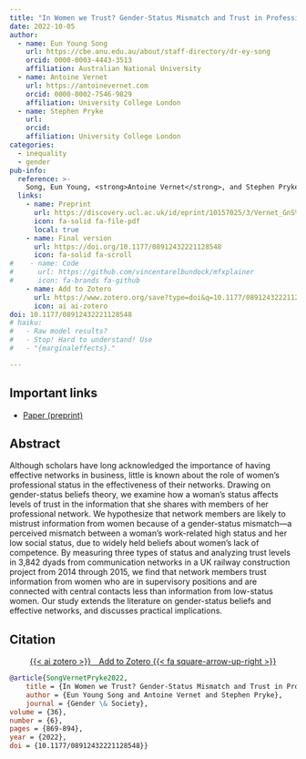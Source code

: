 ```yaml
---
title: "In Women we Trust? Gender-Status Mismatch and Trust in Professional Networks"
date: 2022-10-05
author:
  - name: Eun Young Song
    url: https://cbe.anu.edu.au/about/staff-directory/dr-ey-song
    orcid: 0000-0003-4443-3513
    affiliation: Australian National University
  - name: Antoine Vernet
    url: https://antoinevernet.com
    orcid: 0000-0002-7546-9829
    affiliation: University College London
  - name: Stephen Pryke
    url: 
    orcid: 
    affiliation: University College London
categories:
  - inequality
  - gender
pub-info:
  reference: >-
    Song, Eun Young, <strong>Antoine Vernet</strong>, and Stephen Pryke, "In Women we Trust? Gender-Status Mismatch and Trust in Professional Networks," <em>Gender and Society</em> (2022), doi: <a href="https://doi.org/10.1177/08912432221128548"><code>10.1177/08912432221128548/</code></a>
  links:
    - name: Preprint
      url: https://discovery.ucl.ac.uk/id/eprint/10157025/3/Vernet_GnS%20Manuscript_RnR2_210622_cut.pdf
      icon: fa-solid fa-file-pdf
      local: true
    - name: Final version
      url: https://doi.org/10.1177/08912432221128548
      icon: fa-solid fa-scroll
#    - name: Code
#      url: https://github.com/vincentarelbundock/mfxplainer
#      icon: fa-brands fa-github
    - name: Add to Zotero
      url: https://www.zotero.org/save?type=doi&q=10.1177/08912432221128548
      icon: ai ai-zotero
doi: 10.1177/08912432221128548
# haiku:
#   - Raw model results?
#   - Stop! Hard to understand! Use
#   - "{marginaleffects}."

---
```


## Important links

- [Paper (preprint)](https://discovery.ucl.ac.uk/id/eprint/10157025/3/Vernet_GnS%20Manuscript_RnR2_210622_cut.pdf)
<!-- - [GitHub repository](https://github.com/vincentarelbundock/mfxplainer) -->


## Abstract

Although scholars have long acknowledged the importance of having effective networks in business, little is known about the role of women’s professional status in the effectiveness of their networks. Drawing on gender-status beliefs theory, we examine how a woman’s status affects levels of trust in the information that she shares with members of her professional network. We hypothesize that network members are likely to mistrust information from women because of a gender-status mismatch—a perceived mismatch between a woman’s work-related high status and her low social status, due to widely held beliefs about women’s lack of competence. By measuring three types of status and analyzing trust levels in 3,842 dyads from communication networks in a UK railway construction project from 2014 through 2015, we find that network members trust information from women who are in supervisory positions and are connected with central contacts less than information from low-status women. Our study extends the literature on gender-status beliefs and effective networks, and discusses practical implications.

<!--
## Important figures

![Figure 2: Predicted probability of impartiality by levels of equality and democracy](mfxplainer-fig2.png)

![Figure 4: Tangents to the prediction function at 25 and 50](mfxplainer-fig4.png)

-->

## Citation

<p class="buttons" style="text-align:center;">
<a class="btn btn-danger" target="_blank" href="https://www.zotero.org/save?type=doi&q=10.1177/08912432221128548">{{< ai zotero >}}&emsp;Add to Zotero {{< fa square-arrow-up-right >}}</a>
</p>

```bibtex
@article{SongVernetPryke2022,
    title = {In Women we Trust? Gender-Status Mismatch and Trust in Professional Networks},
    author = {Eun Young Song and Antoine Vernet and Stephen Pryke},
    journal = {Gender \& Society},
volume = {36},
number = {6},
pages = {869-894},
year = {2022},
doi = {10.1177/08912432221128548}}
```

